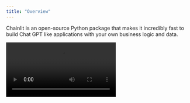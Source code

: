 ```yaml
---
title: "Overview"
---
```


Chainlit is an open-source Python package that makes it incredibly fast to build Chat GPT like applications with your own business logic and data.

<Frame caption="Build LLM apps with Chainlit">
  <video
    controls
    autoPlay
    loop
    src="https://github.com/Chainlit/chainlit/assets/13104895/e347e52c-35b2-4c35-8a88-f8ac02dd198e"
  />
</Frame>

4

In the earlier versions of Chainlit, the factory concept was included as part of the API. However, after receiving feedback and evaluating its usefulness, the developers decided to remove it in order to simplify the API and avoid confusion among users.

In the latest version of Chainlit, you will no longer find the following APIs: langchain_factory, langchain_run, langchain_postprocess, llama_index_factory, and langflow_factory.

## Key features

1. [Build fast:](/examples/openai-sql) Integrate seamlessly with an existing code base or start from scratch in minutes

2. [Data persistence:](/chat-data/overview) Leverage user generated data + feedback.

3. [Visualize multi-steps reasoning:](/observability-iteration/chain-of-thought) Understand the intermediary steps that produced an output at a glance

4. [Iterate on prompts:](/observability-iteration/prompt-playground) Deep dive into prompts in the Prompt Playground to understand where things went wrong and iterate

## Integrations

Chainlit is compatible with all Python programs and libraries. That being said, it comes with a set of integrations with popular libraries and frameworks.

<CardGroup cols={2}>
  <Card
  title="LangChain Integration"
  icon="circle"
  color="#ea5a0c"
  href="/integrations/langchain">
    Learn how to use any LangChain agent with Chainlit.
  </Card>

<Card
  title="Llama Index Integration"
  icon="circle"
  color="#0285c7"
  href="/integrations/llama-index"
>
  Learn how to integrate your Llama Index code with Chainlit.
</Card>

<Card
  title="Haystack Integration"
  icon="circle"
  color="#16a34a"
  href="/integrations/haystack"
>
  Learn how to integrate your Haystack code with Chainlit.
</Card>

<Card
  title="Langflow Integration"
  icon="circle"
  color="#dc2626"
  href="/integrations/langflow"
>
  Learn how to integrate your Langflow agent with Chainlit.
</Card>

</CardGroup>
